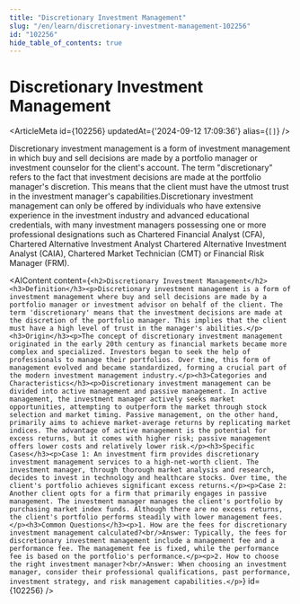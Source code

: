 ```yaml
---
title: "Discretionary Investment Management"
slug: "/en/learn/discretionary-investment-management-102256"
id: "102256"
hide_table_of_contents: true
---
```



# Discretionary Investment Management

<ArticleMeta id={102256} updatedAt={'2024-09-12 17:09:36'} alias={`[]`} />
<div className='border-solid border-b border-t-0 my-4 border-[var(--ifm-color-gray-300)]' />

Discretionary investment management is a form of investment management in which buy and sell decisions are made by a portfolio manager or investment counselor for the client's account. The term "discretionary" refers to the fact that investment decisions are made at the portfolio manager's discretion. This means that the client must have the utmost trust in the investment manager's capabilities.Discretionary investment management can only be offered by individuals who have extensive experience in the investment industry and advanced educational credentials, with many investment managers possessing one or more professional designations such as Chartered Financial Analyst (CFA), Chartered Alternative Investment Analyst Chartered Alternative Investment Analyst (CAIA), Chartered Market Technician (CMT) or Financial Risk Manager (FRM).

<AIContent content={`<h2>Discretionary Investment Management</h2><h3>Definition</h3><p>Discretionary investment management is a form of investment management where buy and sell decisions are made by a portfolio manager or investment advisor on behalf of the client. The term 'discretionary' means that the investment decisions are made at the discretion of the portfolio manager. This implies that the client must have a high level of trust in the manager's abilities.</p><h3>Origin</h3><p>The concept of discretionary investment management originated in the early 20th century as financial markets became more complex and specialized. Investors began to seek the help of professionals to manage their portfolios. Over time, this form of management evolved and became standardized, forming a crucial part of the modern investment management industry.</p><h3>Categories and Characteristics</h3><p>Discretionary investment management can be divided into active management and passive management. In active management, the investment manager actively seeks market opportunities, attempting to outperform the market through stock selection and market timing. Passive management, on the other hand, primarily aims to achieve market-average returns by replicating market indices. The advantage of active management is the potential for excess returns, but it comes with higher risk; passive management offers lower costs and relatively lower risk.</p><h3>Specific Cases</h3><p>Case 1: An investment firm provides discretionary investment management services to a high-net-worth client. The investment manager, through thorough market analysis and research, decides to invest in technology and healthcare stocks. Over time, the client's portfolio achieves significant excess returns.</p><p>Case 2: Another client opts for a firm that primarily engages in passive management. The investment manager manages the client's portfolio by purchasing market index funds. Although there are no excess returns, the client's portfolio performs steadily with lower management fees.</p><h3>Common Questions</h3><p>1. How are the fees for discretionary investment management calculated?<br/>Answer: Typically, the fees for discretionary investment management include a management fee and a performance fee. The management fee is fixed, while the performance fee is based on the portfolio's performance.</p><p>2. How to choose the right investment manager?<br/>Answer: When choosing an investment manager, consider their professional qualifications, past performance, investment strategy, and risk management capabilities.</p>`} id={102256} />
